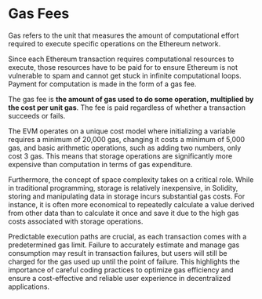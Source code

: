 
# Gas Fees

Gas refers to the unit that measures the amount of computational effort required to execute specific operations on the Ethereum network.

Since each Ethereum transaction requires computational resources to execute, those resources have to be paid for to ensure Ethereum is not vulnerable to spam and cannot get stuck in infinite computational loops. Payment for computation is made in the form of a gas fee.

The gas fee is **the amount of gas used to do some operation, multiplied by the cost per unit gas**. The fee is paid regardless of whether a transaction succeeds or fails.

The EVM operates on a unique cost model where initializing a variable requires a minimum of 20,000 gas, changing it costs a minimum of 5,000 gas, and basic arithmetic operations, such as adding two numbers, only cost 3 gas. This means that storage operations are significantly more expensive than computation in terms of gas expenditure.

Furthermore, the concept of space complexity takes on a critical role. While in traditional programming, storage is relatively inexpensive, in Solidity, storing and manipulating data in storage incurs substantial gas costs. For instance, it is often more economical to repeatedly calculate a value derived from other data than to calculate it once and save it due to the high gas costs associated with storage operations.

Predictable execution paths are crucial, as each transaction comes with a predetermined gas limit. Failure to accurately estimate and manage gas consumption may result in transaction failures, but users will still be charged for the gas used up until the point of failure. This highlights the importance of careful coding practices to optimize gas efficiency and ensure a cost-effective and reliable user experience in decentralized applications.